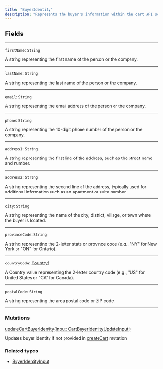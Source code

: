 ```yaml
---
title: "BuyerIdentity"
description: "Represents the buyer's information within the cart API schema. It enables the system to accurately process orders, calculate shipping costs, handle taxes, and communicate with the buyer as needed throughout the purchasing process. This object ensures a smooth and efficient experience for both the buyer and the seller."
---
```


## Fields

---

`firstName`: `String`

A string representing the first name of the person or the company.

---

`lastName`: `String`

A string representing the last name of the person or the company.

---

`email`: `String`

A string representing the email address of the person or the company.

---

`phone`: `String`

A string representing the 10-digit phone number of the person or the company.

---

`address1`: `String`

A string representing the first line of the address, such as the street name and number.

---

`address2`: `String`

A string representing the second line of the address, typically used for additional information such as an apartment or suite number.

---

`city`: `String`

A string representing the name of the city, district, village, or town where the buyer is located.

---

`provinceCode`: `String`

A string representing the 2-letter state or province code (e.g., "NY" for New York or "ON" for Ontario).

---

`countryCode`: [Country!](/reference/country)

A Country value representing the 2-letter country code (e.g., "US" for United States or "CA" for Canada).

---

`postalCode`: `String`

A string representing the area postal code or ZIP code.

---

### Mutations

[updateCartBuyerIdentity(input: CartBuyerIdentityUpdateInput!)](https://rye-docs.readme.io/reference/updatecartbuyeridentity)

Updates buyer identity if not provided in [createCart](https://rye-docs.readme.io/reference/createcart) mutation

### Related types

* [BuyerIdentityInput](/reference/buyeridentityinput)